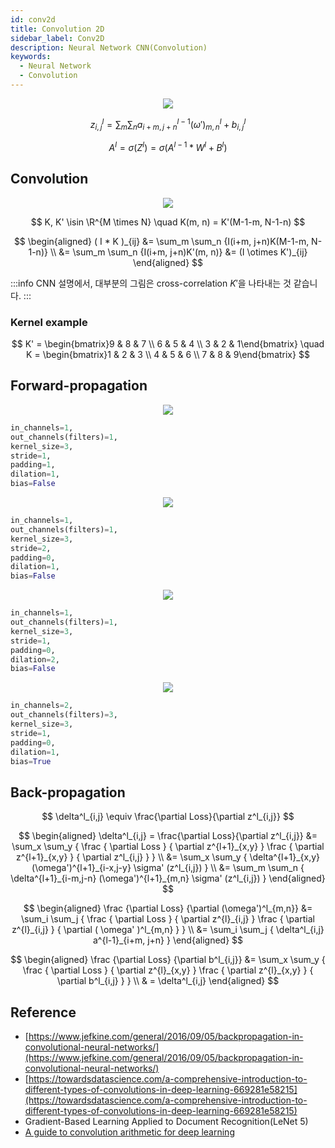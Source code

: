 ```yaml
---
id: conv2d
title: Convolution 2D
sidebar_label: Conv2D
description: Neural Network CNN(Convolution)
keywords:
  - Neural Network
  - Convolution
---
```



<center>
	<img src={useBaseUrl('img/mlops/nn/cnn/nn-cnn-example.png')} />
</center>

$$
z^l_{i,j} = \sum_m \sum_n{a^{l-1}_{i+m,j+n} (\omega')^l_{m,n} + b^l_{i,j}}
$$

$$
A^l = \sigma (Z^l) = \sigma ( A^{l-1} * W^l + B^l )
$$

## Convolution

<center>
	<img src={useBaseUrl('img/mlops/nn/cnn/nn-cnn-conv2d.gif')} />
</center>

$$
K, K' \isin \R^{M \times N} \quad K(m, n) = K'(M-1-m, N-1-n)
$$

$$
\begin{aligned}
( I * K )_{ij}
&= \sum_m \sum_n {I(i+m, j+n)K(M-1-m, N-1-n)} \\
&= \sum_m \sum_n {I(i+m, j+n)K'(m, n)} &= (I \otimes K')_{ij}
\end{aligned}
$$

:::info
CNN 설명에서, 대부분의 그림은 cross-correlation $K'$을 나타내는 것 같습니다.
:::

### Kernel example

$$
K' = \begin{bmatrix}9 & 8 & 7 \\ 6 & 5 & 4 \\ 3 & 2 & 1\end{bmatrix} \quad
K = \begin{bmatrix}1 & 2 & 3 \\ 4 & 5 & 6 \\ 7 & 8 & 9\end{bmatrix}
$$

## Forward-propagation

<center>
	<img src={useBaseUrl('img/mlops/nn/cnn/nn-cnn-same-padding-no-strides.gif')} />
</center>

```python {5}
in_channels=1,
out_channels(filters)=1,
kernel_size=3,
stride=1,
padding=1,
dilation=1,
bias=False
```

<center>
	<img src={useBaseUrl('img/mlops/nn/cnn/nn-cnn-strides.gif')} />
</center>

```python {4}
in_channels=1,
out_channels(filters)=1,
kernel_size=3,
stride=2,
padding=0,
dilation=1,
bias=False
```

<center>
	<img src={useBaseUrl('img/mlops/nn/cnn/nn-cnn-dilation.gif')} />
</center>

```python {6}
in_channels=1,
out_channels(filters)=1,
kernel_size=3,
stride=1,
padding=0,
dilation=2,
bias=False
```

<center>
	<img src={useBaseUrl('img/mlops/nn/cnn/nn-cnn-in2out3.jpg')} />
</center>

```python
in_channels=2,
out_channels(filters)=3,
kernel_size=3,
stride=1,
padding=0,
dilation=1,
bias=True
```

## Back-propagation

$$
\delta^l_{i,j} \equiv \frac{\partial Loss}{\partial z^l_{i,j}}
$$

$$
\begin{aligned}
\delta^l_{i,j} = \frac{\partial Loss}{\partial z^l_{i,j}}
&= \sum_x \sum_y {
  \frac { \partial Loss } { \partial z^{l+1}_{x,y} }
  \frac { \partial z^{l+1}_{x,y} } { \partial z^l_{i,j} }
  } \\
&= \sum_x \sum_y {
  \delta^{l+1}_{x,y} (\omega')^{l+1}_{i-x,j-y} \sigma' (z^l_{i,j})
  } \\
&= \sum_m \sum_n {
  \delta^{l+1}_{i-m,j-n} (\omega')^{l+1}_{m,n} \sigma' (z^l_{i,j})
  }
\end{aligned}
$$

$$
\begin{aligned}
\frac {\partial Loss} {\partial (\omega')^l_{m,n}}
&= \sum_i \sum_j {
  \frac { \partial Loss } { \partial z^{l}_{i,j} }
  \frac { \partial z^{l}_{i,j} } { \partial ( \omega' )^l_{m,n} }
  } \\
&= \sum_i \sum_j {
  \delta^l_{i,j} a^{l-1}_{i+m, j+n}
  }
\end{aligned}
$$

$$
\begin{aligned}
\frac {\partial Loss} {\partial b^l_{i,j}}
&= \sum_x \sum_y {
  \frac { \partial Loss } { \partial z^{l}_{x,y} }
  \frac { \partial z^{l}_{x,y} } { \partial b^l_{i,j} }
  } \\
& = \delta^l_{i,j}
\end{aligned}
$$

## Reference

- [https://www.jefkine.com/general/2016/09/05/backpropagation-in-convolutional-neural-networks/](https://www.jefkine.com/general/2016/09/05/backpropagation-in-convolutional-neural-networks/)
- [https://towardsdatascience.com/a-comprehensive-introduction-to-different-types-of-convolutions-in-deep-learning-669281e58215](https://towardsdatascience.com/a-comprehensive-introduction-to-different-types-of-convolutions-in-deep-learning-669281e58215)
- Gradient-Based Learning Applied to Document Recognition(LeNet 5)
- [A guide to convolution arithmetic for deep learning](https://arxiv.org/pdf/1603.07285.pdf)
